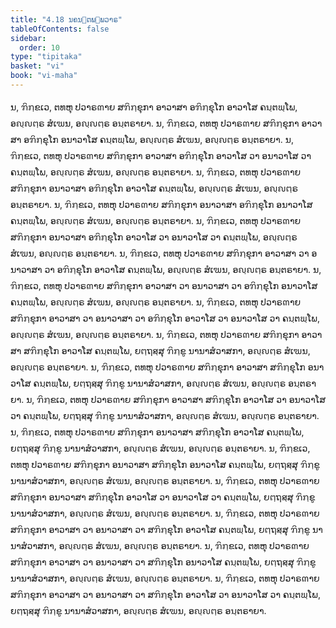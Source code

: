 ```yaml
---
title: "4.18 ນຄນ຺ຕພ຺ພວາຣ"
tableOfContents: false
sidebar:
  order: 10
type: "tipitaka"
basket: "vi"
book: "vi-maha"
---
```



<DynamicBreadcrumb />

<Division number="231" book="vi-maha">

<Paragraph number="1061" book="vi-maha">
ນ, ຠິກ຺ຂເວ, ຕທຫຸ ປວາຣຓາຍ ສຠິກ຺ຂຸກາ ອາວາສາ ອຠິກ຺ຂຸໂກ ອາວາໂສ ຄນ຺ຕພ຺ໂພ, ອຎ຺ຎຕ຺ຣ ສໍເຆນ, ອຎ຺ຎຕ຺ຣ ອນ຺ຕຣາຍາ. ນ, ຠິກ຺ຂເວ, ຕທຫຸ ປວາຣຓາຍ ສຠິກ຺ຂຸກາ ອາວາສາ ອຠິກ຺ຂຸໂກ ອນາວາໂສ ຄນ຺ຕພ຺ໂພ, ອຎ຺ຎຕ຺ຣ ສໍເຆນ, ອຎ຺ຎຕ຺ຣ ອນ຺ຕຣາຍາ. ນ, ຠິກ຺ຂເວ, ຕທຫຸ ປວາຣຓາຍ ສຠິກ຺ຂຸກາ ອາວາສາ ອຠິກ຺ຂຸໂກ ອາວາໂສ ວາ ອນາວາໂສ ວາ ຄນ຺ຕພ຺ໂພ, ອຎ຺ຎຕ຺ຣ ສໍເຆນ, ອຎ຺ຎຕ຺ຣ ອນ຺ຕຣາຍາ.
</Paragraph>

<Paragraph number="1062" book="vi-maha">
ນ, ຠິກ຺ຂເວ, ຕທຫຸ ປວາຣຓາຍ ສຠິກ຺ຂຸກາ ອນາວາສາ ອຠິກ຺ຂຸໂກ ອາວາໂສ ຄນ຺ຕພ຺ໂພ, ອຎ຺ຎຕ຺ຣ ສໍເຆນ, ອຎ຺ຎຕ຺ຣ ອນ຺ຕຣາຍາ. ນ, ຠິກ຺ຂເວ, ຕທຫຸ ປວາຣຓາຍ ສຠິກ຺ຂຸກາ ອນາວາສາ ອຠິກ຺ຂຸໂກ ອນາວາໂສ ຄນ຺ຕພ຺ໂພ, ອຎ຺ຎຕ຺ຣ ສໍເຆນ, ອຎ຺ຎຕ຺ຣ ອນ຺ຕຣາຍາ. ນ, ຠິກ຺ຂເວ, ຕທຫຸ ປວາຣຓາຍ ສຠິກ຺ຂຸກາ ອນາວາສາ ອຠິກ຺ຂຸໂກ ອາວາໂສ ວາ ອນາວາໂສ ວາ ຄນ຺ຕພ຺ໂພ, ອຎ຺ຎຕ຺ຣ ສໍເຆນ, ອຎ຺ຎຕ຺ຣ ອນ຺ຕຣາຍາ.
</Paragraph>

<Paragraph number="1063" book="vi-maha">
ນ, ຠິກ຺ຂເວ, ຕທຫຸ ປວາຣຓາຍ ສຠິກ຺ຂຸກາ ອາວາສາ ວາ ອນາວາສາ ວາ ອຠິກ຺ຂຸໂກ ອາວາໂສ ຄນ຺ຕພ຺ໂພ, ອຎ຺ຎຕ຺ຣ ສໍເຆນ, ອຎ຺ຎຕ຺ຣ ອນ຺ຕຣາຍາ. ນ, ຠິກ຺ຂເວ, ຕທຫຸ ປວາຣຓາຍ ສຠິກ຺ຂຸກາ ອາວາສາ ວາ ອນາວາສາ ວາ ອຠິກ຺ຂຸໂກ ອນາວາໂສ ຄນ຺ຕພ຺ໂພ, ອຎ຺ຎຕ຺ຣ ສໍເຆນ, ອຎ຺ຎຕ຺ຣ ອນ຺ຕຣາຍາ. ນ, ຠິກ຺ຂເວ, ຕທຫຸ ປວາຣຓາຍ ສຠິກ຺ຂຸກາ ອາວາສາ ວາ ອນາວາສາ ວາ ອຠິກ຺ຂຸໂກ ອາວາໂສ ວາ ອນາວາໂສ ວາ ຄນ຺ຕພ຺ໂພ, ອຎ຺ຎຕ຺ຣ ສໍເຆນ, ອຎ຺ຎຕ຺ຣ ອນ຺ຕຣາຍາ.
</Paragraph>

<Paragraph number="1064" book="vi-maha">
ນ, ຠິກ຺ຂເວ, ຕທຫຸ ປວາຣຓາຍ ສຠິກ຺ຂຸກາ ອາວາສາ ສຠິກ຺ຂຸໂກ ອາວາໂສ ຄນ຺ຕພ຺ໂພ, ຍຕ຺ຖສ຺ສຸ ຠິກ຺ຂູ ນານາສໍວາສກາ, ອຎ຺ຎຕ຺ຣ ສໍເຆນ, ອຎ຺ຎຕ຺ຣ ອນ຺ຕຣາຍາ. ນ, ຠິກ຺ຂເວ, ຕທຫຸ ປວາຣຓາຍ ສຠິກ຺ຂຸກາ ອາວາສາ ສຠິກ຺ຂຸໂກ ອນາວາໂສ ຄນ຺ຕພ຺ໂພ, ຍຕ຺ຖສ຺ສຸ ຠິກ຺ຂູ ນານາສໍວາສກາ, ອຎ຺ຎຕ຺ຣ ສໍເຆນ, ອຎ຺ຎຕ຺ຣ ອນ຺ຕຣາຍາ. ນ, ຠິກ຺ຂເວ, ຕທຫຸ ປວາຣຓາຍ ສຠິກ຺ຂຸກາ ອາວາສາ ສຠິກ຺ຂຸໂກ ອາວາໂສ ວາ ອນາວາໂສ ວາ ຄນ຺ຕພ຺ໂພ, ຍຕ຺ຖສ຺ສຸ ຠິກ຺ຂູ ນານາສໍວາສກາ, ອຎ຺ຎຕ຺ຣ ສໍເຆນ, ອຎ຺ຎຕ຺ຣ ອນ຺ຕຣາຍາ.
</Paragraph>

<Paragraph number="1065" book="vi-maha">
ນ, ຠິກ຺ຂເວ, ຕທຫຸ ປວາຣຓາຍ ສຠິກ຺ຂຸກາ ອນາວາສາ ສຠິກ຺ຂຸໂກ ອາວາໂສ ຄນ຺ຕພ຺ໂພ, ຍຕ຺ຖສ຺ສຸ ຠິກ຺ຂູ ນານາສໍວາສກາ, ອຎ຺ຎຕ຺ຣ ສໍເຆນ, ອຎ຺ຎຕ຺ຣ ອນ຺ຕຣາຍາ. ນ, ຠິກ຺ຂເວ, ຕທຫຸ ປວາຣຓາຍ ສຠິກ຺ຂຸກາ ອນາວາສາ ສຠິກ຺ຂຸໂກ ອນາວາໂສ ຄນ຺ຕພ຺ໂພ, ຍຕ຺ຖສ຺ສຸ ຠິກ຺ຂູ ນານາສໍວາສກາ, ອຎ຺ຎຕ຺ຣ ສໍເຆນ, ອຎ຺ຎຕ຺ຣ ອນ຺ຕຣາຍາ. ນ, ຠິກ຺ຂເວ, ຕທຫຸ ປວາຣຓາຍ ສຠິກ຺ຂຸກາ ອນາວາສາ ສຠິກ຺ຂຸໂກ ອາວາໂສ ວາ ອນາວາໂສ ວາ ຄນ຺ຕພ຺ໂພ, ຍຕ຺ຖສ຺ສຸ ຠິກ຺ຂູ ນານາສໍວາສກາ, ອຎ຺ຎຕ຺ຣ ສໍເຆນ, ອຎ຺ຎຕ຺ຣ ອນ຺ຕຣາຍາ.
</Paragraph>

<Paragraph number="1066" book="vi-maha">
ນ, ຠິກ຺ຂເວ, ຕທຫຸ ປວາຣຓາຍ ສຠິກ຺ຂຸກາ ອາວາສາ ວາ ອນາວາສາ ວາ ສຠິກ຺ຂຸໂກ ອາວາໂສ ຄນ຺ຕພ຺ໂພ, ຍຕ຺ຖສ຺ສຸ ຠິກ຺ຂູ ນານາສໍວາສກາ, ອຎ຺ຎຕ຺ຣ ສໍເຆນ, ອຎ຺ຎຕ຺ຣ ອນ຺ຕຣາຍາ. ນ, ຠິກ຺ຂເວ, ຕທຫຸ ປວາຣຓາຍ ສຠິກ຺ຂຸກາ ອາວາສາ ວາ ອນາວາສາ ວາ ສຠິກ຺ຂຸໂກ ອນາວາໂສ ຄນ຺ຕພ຺ໂພ, ຍຕ຺ຖສ຺ສຸ ຠິກ຺ຂູ ນານາສໍວາສກາ, ອຎ຺ຎຕ຺ຣ ສໍເຆນ, ອຎ຺ຎຕ຺ຣ ອນ຺ຕຣາຍາ. ນ, ຠິກ຺ຂເວ, ຕທຫຸ ປວາຣຓາຍ ສຠິກ຺ຂຸກາ ອາວາສາ ວາ ອນາວາສາ ວາ ສຠິກ຺ຂຸໂກ ອາວາໂສ ວາ ອນາວາໂສ ວາ ຄນ຺ຕພ຺ໂພ, ຍຕ຺ຖສ຺ສຸ ຠິກ຺ຂູ ນານາສໍວາສກາ, ອຎ຺ຎຕ຺ຣ ສໍເຆນ, ອຎ຺ຎຕ຺ຣ ອນ຺ຕຣາຍາ.
</Paragraph>
</Division>